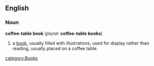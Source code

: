 ==English==

===Noun===
'''coffee-table book''' (''plural'': '''coffee-table books''')
# a [[book]], usually filled with illustrations, used for display rather than reading, usually placed on a coffee table.
[[category:Books]]
